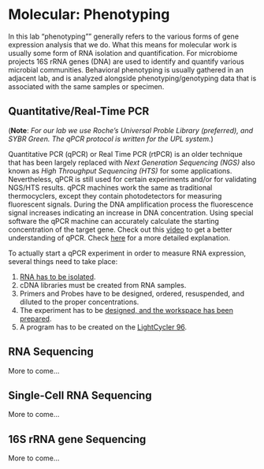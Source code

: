 # Molecular: Phenotyping {#phenotyping}

In this lab "phenotyping"" generally refers to the various forms of gene expression analysis that we do.  What this means for molecular work is usually some form of RNA isolation and quantification.  For microbiome projects 16S rRNA genes (DNA) are used to identify and quantify various microbial communities.  Behavioral phenotyping is usually gathered in an adjacent lab, and is analyzed alongside phenotyping/genotyping data that is associated with the same samples or specimen.

## Quantitative/Real-Time PCR

(**Note**:  _For our lab we use Roche's Universal Proble Library (preferred), and SYBR Green.  The qPCR protocol is written for the UPL system._)

Quantitative PCR (qPCR) or Real Time PCR (rtPCR) is an older technique that has been largely replaced with _Next Generation Sequencing (NGS)_ also known as _High Throughput Sequencing (HTS)_ for some applications.  Nevertheless, qPCR is still used for certain experiments and/or for validating NGS/HTS results.  qPCR machines work the same as traditional thermocyclers, except they contain photodetectors for measuring fluorescent signals.  During the DNA amplification process the fluorescence signal increases indicating an increase in DNA concentration.  Using special software the qPCR machine can accurately calculate the starting concentration of the target gene.  Check out this [video](https://www.youtube.com/watch?v=YhXj5Yy4ksQ) to get a better understanding of qPCR.  Check [here](https://www.youtube.com/watch?v=DH7o9Df5_50) for a more detailed explanation.

To actually start a qPCR experiment in order to measure RNA expression, several things need to take place:

1. [RNA has to be isolated](#rna_isolation).
2. cDNA libraries must be created from RNA samples.
3. Primers and Probes have to be designed, ordered, resuspended, and diluted to the proper concentrations. 
4. The experiment has to be [designed, and the workspace has been prepared](#noteworthy_techniques).
5. A program has to be created on the [LightCycler 96](#).

## RNA Sequencing

More to come...

## Single-Cell RNA Sequencing

More to come...

## 16S rRNA gene Sequencing

More to come...
